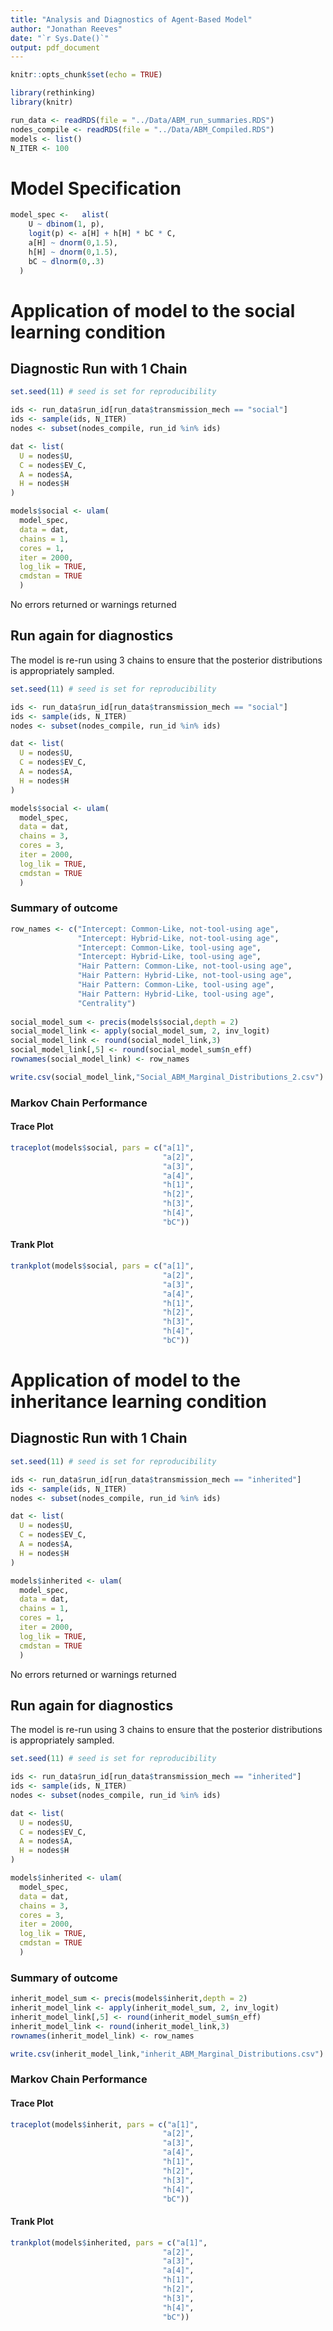 ```yaml
---
title: "Analysis and Diagnostics of Agent-Based Model"
author: "Jonathan Reeves"
date: "`r Sys.Date()`"
output: pdf_document
---
```


```r
knitr::opts_chunk$set(echo = TRUE)

library(rethinking)
library(knitr)

run_data <- readRDS(file = "../Data/ABM_run_summaries.RDS")
nodes_compile <- readRDS(file = "../Data/ABM_Compiled.RDS")
models <- list()
N_ITER <- 100
```

# Model Specification


```r

model_spec <-   alist(
    U ~ dbinom(1, p),
    logit(p) <- a[H] + h[H] * bC * C,
    a[H] ~ dnorm(0,1.5),
    h[H] ~ dnorm(0,1.5),
    bC ~ dlnorm(0,.3)
  )

```

# Application of model to the social learning condition

## Diagnostic Run with 1 Chain

```r

set.seed(11) # seed is set for reproducibility

ids <- run_data$run_id[run_data$transmission_mech == "social"]
ids <- sample(ids, N_ITER)
nodes <- subset(nodes_compile, run_id %in% ids) 

dat <- list(
  U = nodes$U,
  C = nodes$EV_C,
  A = nodes$A,
  H = nodes$H
)

models$social <- ulam(
  model_spec,
  data = dat, 
  chains = 1,
  cores = 1,
  iter = 2000,
  log_lik = TRUE, 
  cmdstan = TRUE
  )


```

No errors returned or warnings returned

## Run again for diagnostics

The model is re-run using 3 chains to ensure that the posterior distributions is 
appropriately sampled.


```r

set.seed(11) # seed is set for reproducibility

ids <- run_data$run_id[run_data$transmission_mech == "social"]
ids <- sample(ids, N_ITER)
nodes <- subset(nodes_compile, run_id %in% ids) 

dat <- list(
  U = nodes$U,
  C = nodes$EV_C,
  A = nodes$A,
  H = nodes$H
)

models$social <- ulam(
  model_spec,
  data = dat, 
  chains = 3,
  cores = 3,
  iter = 2000,
  log_lik = TRUE, 
  cmdstan = TRUE
  )


```

### Summary of outcome

```r

row_names <- c("Intercept: Common-Like, not-tool-using age",
               "Intercept: Hybrid-Like, not-tool-using age",
               "Intercept: Common-Like, tool-using age",
               "Intercept: Hybrid-Like, tool-using age",
               "Hair Pattern: Common-Like, not-tool-using age", 
               "Hair Pattern: Hybrid-Like, not-tool-using age",
               "Hair Pattern: Common-Like, tool-using age",
               "Hair Pattern: Hybrid-Like, tool-using age",
               "Centrality")
        
social_model_sum <- precis(models$social,depth = 2)
social_model_link <- apply(social_model_sum, 2, inv_logit)
social_model_link <- round(social_model_link,3)
social_model_link[,5] <- round(social_model_sum$n_eff)
rownames(social_model_link) <- row_names

write.csv(social_model_link,"Social_ABM_Marginal_Distributions_2.csv")
```

### Markov Chain Performance

#### Trace Plot

```r

traceplot(models$social, pars = c("a[1]",
                                  "a[2]",
                                  "a[3]",
                                  "a[4]",
                                  "h[1]",
                                  "h[2]",
                                  "h[3]",
                                  "h[4]",
                                  "bC"))
```


#### Trank Plot
```r

trankplot(models$social, pars = c("a[1]",
                                  "a[2]",
                                  "a[3]",
                                  "a[4]",
                                  "h[1]",
                                  "h[2]",
                                  "h[3]",
                                  "h[4]",
                                  "bC"))
```



# Application of model to the inheritance learning condition

## Diagnostic Run with 1 Chain

```r

set.seed(11) # seed is set for reproducibility

ids <- run_data$run_id[run_data$transmission_mech == "inherited"]
ids <- sample(ids, N_ITER)
nodes <- subset(nodes_compile, run_id %in% ids) 

dat <- list(
  U = nodes$U,
  C = nodes$EV_C,
  A = nodes$A,
  H = nodes$H
)

models$inherited <- ulam(
  model_spec,
  data = dat, 
  chains = 1,
  cores = 1,
  iter = 2000,
  log_lik = TRUE, 
  cmdstan = TRUE
  )


```

No errors returned or warnings returned

## Run again for diagnostics

The model is re-run using 3 chains to ensure that the posterior distributions is 
appropriately sampled.


```r

set.seed(11) # seed is set for reproducibility

ids <- run_data$run_id[run_data$transmission_mech == "inherited"]
ids <- sample(ids, N_ITER)
nodes <- subset(nodes_compile, run_id %in% ids) 

dat <- list(
  U = nodes$U,
  C = nodes$EV_C,
  A = nodes$A,
  H = nodes$H
)

models$inherited <- ulam(
  model_spec,
  data = dat, 
  chains = 3,
  cores = 3,
  iter = 2000,
  log_lik = TRUE, 
  cmdstan = TRUE
  )


```

### Summary of outcome

```r

inherit_model_sum <- precis(models$inherit,depth = 2)
inherit_model_link <- apply(inherit_model_sum, 2, inv_logit)
inherit_model_link[,5] <- round(inherit_model_sum$n_eff)
inherit_model_link <- round(inherit_model_link,3)
rownames(inherit_model_link) <- row_names

write.csv(inherit_model_link,"inherit_ABM_Marginal_Distributions.csv")
```

### Markov Chain Performance

#### Trace Plot

```r

traceplot(models$inherit, pars = c("a[1]",
                                  "a[2]",
                                  "a[3]",
                                  "a[4]",
                                  "h[1]",
                                  "h[2]",
                                  "h[3]",
                                  "h[4]",
                                  "bC"))
```


#### Trank Plot
```r

trankplot(models$inherited, pars = c("a[1]",
                                  "a[2]",
                                  "a[3]",
                                  "a[4]",
                                  "h[1]",
                                  "h[2]",
                                  "h[3]",
                                  "h[4]",
                                  "bC"))
```


